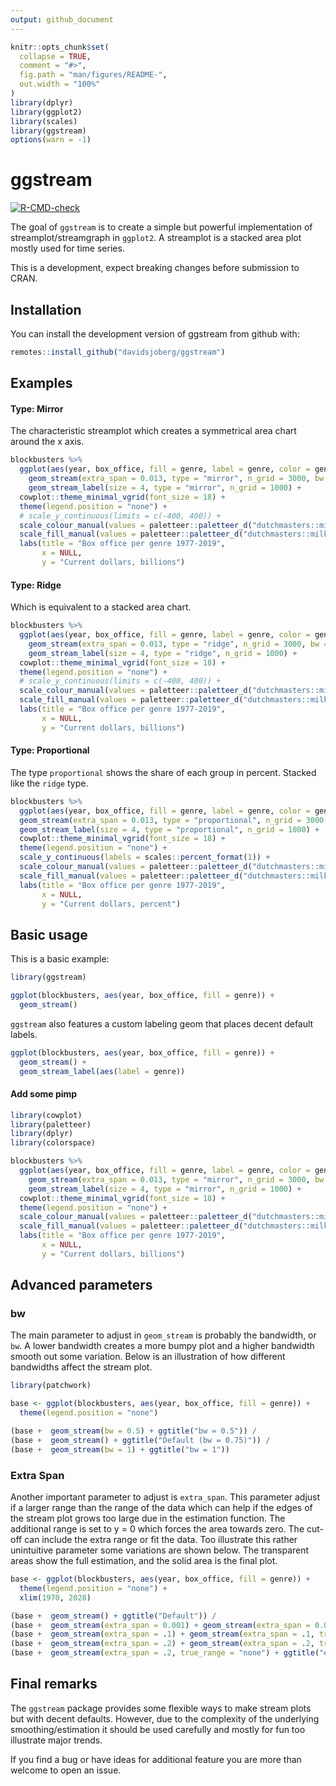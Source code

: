 ```yaml
---
output: github_document
---
```


<!-- README.md is generated from README.Rmd. Please edit that file -->

```r
knitr::opts_chunk$set(
  collapse = TRUE,
  comment = "#>",
  fig.path = "man/figures/README-",
  out.width = "100%"
)
library(dplyr)
library(ggplot2)
library(scales)
library(ggstream)
options(warn = -1)
```

# ggstream

<!-- badges: start -->
[![R-CMD-check](https://github.com/davidsjoberg/ggstream/workflows/R-CMD-check/badge.svg)](https://github.com/davidsjoberg/ggstream/actions)
<!-- badges: end -->

The goal of `ggstream` is to create a simple but powerful implementation of streamplot/streamgraph in `ggplot2`. A streamplot is a stacked area plot mostly used for time series.

This is a development, expect breaking changes before submission to CRAN.

## Installation

You can install the development version of ggstream from github with:

``` r
remotes::install_github("davidsjoberg/ggstream")
```

## Examples

#### Type: Mirror

The characteristic streamplot which creates a symmetrical area chart around the x axis.

```r
blockbusters %>%
  ggplot(aes(year, box_office, fill = genre, label = genre, color = genre)) +
    geom_stream(extra_span = 0.013, type = "mirror", n_grid = 3000, bw = .78) +
    geom_stream_label(size = 4, type = "mirror", n_grid = 1000) +
  cowplot::theme_minimal_vgrid(font_size = 18) +
  theme(legend.position = "none") +
  # scale_y_continuous(limits = c(-400, 400)) +
  scale_colour_manual(values = paletteer::paletteer_d("dutchmasters::milkmaid") %>% colorspace::darken(.8)) +
  scale_fill_manual(values = paletteer::paletteer_d("dutchmasters::milkmaid") %>% colorspace::lighten(.2)) +
  labs(title = "Box office per genre 1977-2019",
       x = NULL,
       y = "Current dollars, billions")
```

#### Type: Ridge

Which is equivalent to a stacked area chart.

```r
blockbusters %>%
  ggplot(aes(year, box_office, fill = genre, label = genre, color = genre)) +
    geom_stream(extra_span = 0.013, type = "ridge", n_grid = 3000, bw = .78) +
    geom_stream_label(size = 4, type = "ridge", n_grid = 1000) +
  cowplot::theme_minimal_vgrid(font_size = 18) +
  theme(legend.position = "none") +
  # scale_y_continuous(limits = c(-400, 400)) +
  scale_colour_manual(values = paletteer::paletteer_d("dutchmasters::milkmaid") %>% colorspace::darken(.8)) +
  scale_fill_manual(values = paletteer::paletteer_d("dutchmasters::milkmaid") %>% colorspace::lighten(.2)) +
  labs(title = "Box office per genre 1977-2019",
       x = NULL,
       y = "Current dollars, billions")
```


#### Type: Proportional

The type `proportional` shows the share of each group in percent. Stacked like the `ridge` type.

```r
blockbusters %>%
  ggplot(aes(year, box_office, fill = genre, label = genre, color = genre)) +
  geom_stream(extra_span = 0.013, type = "proportional", n_grid = 3000, bw = .78) +
  geom_stream_label(size = 4, type = "proportional", n_grid = 1000) +
  cowplot::theme_minimal_vgrid(font_size = 18) +
  theme(legend.position = "none") +
  scale_y_continuous(labels = scales::percent_format(1)) +
  scale_colour_manual(values = paletteer::paletteer_d("dutchmasters::milkmaid") %>% colorspace::darken(.8)) +
  scale_fill_manual(values = paletteer::paletteer_d("dutchmasters::milkmaid") %>% colorspace::lighten(.2)) +
  labs(title = "Box office per genre 1977-2019",
       x = NULL,
       y = "Current dollars, percent")
```


## Basic usage

This is a basic example:

```r
library(ggstream)

ggplot(blockbusters, aes(year, box_office, fill = genre)) +
  geom_stream()
```


`ggstream` also features a custom labeling geom that places decent default labels.

```r
ggplot(blockbusters, aes(year, box_office, fill = genre)) +
  geom_stream() +
  geom_stream_label(aes(label = genre))
```

#### Add some pimp

```r
library(cowplot)
library(paletteer)
library(dplyr)
library(colorspace)

blockbusters %>%
  ggplot(aes(year, box_office, fill = genre, label = genre, color = genre)) +
    geom_stream(extra_span = 0.013, type = "mirror", n_grid = 3000, bw = .78) +
    geom_stream_label(size = 4, type = "mirror", n_grid = 1000) +
  cowplot::theme_minimal_vgrid(font_size = 18) +
  theme(legend.position = "none") +
  scale_colour_manual(values = paletteer::paletteer_d("dutchmasters::milkmaid") %>% colorspace::darken(.8)) +
  scale_fill_manual(values = paletteer::paletteer_d("dutchmasters::milkmaid") %>% colorspace::lighten(.2)) +
  labs(title = "Box office per genre 1977-2019",
       x = NULL,
       y = "Current dollars, billions")
```


## Advanced parameters

### bw

The main parameter to adjust in `geom_stream` is probably the bandwidth, or `bw`. A lower bandwidth creates a more bumpy plot and a higher bandwidth smooth out some variation. Below is an illustration of how different bandwidths affect the stream plot.


```r
library(patchwork)

base <- ggplot(blockbusters, aes(year, box_office, fill = genre)) + 
  theme(legend.position = "none")

(base +  geom_stream(bw = 0.5) + ggtitle("bw = 0.5")) /
(base +  geom_stream() + ggtitle("Default (bw = 0.75)")) /
(base +  geom_stream(bw = 1) + ggtitle("bw = 1"))
```


### Extra Span

Another important parameter to adjust is `extra_span`. This parameter adjust if a larger range than the range of the data which can help if the edges of the stream plot grows too large due in the estimation function. The additional range is set to y = 0 which forces the area towards zero. The cut-off can include the extra range or fit the data. Too illustrate this rather unintuitive parameter some variations are shown below. The transparent areas show the full estimation, and the solid area is the final plot.


```r
base <- ggplot(blockbusters, aes(year, box_office, fill = genre)) + 
  theme(legend.position = "none") +
  xlim(1970, 2028)

(base +  geom_stream() + ggtitle("Default")) /
(base +  geom_stream(extra_span = 0.001) + geom_stream(extra_span = 0.001, true_range = "none", alpha = .3) + ggtitle("extra_span = 0.001")) /
(base +  geom_stream(extra_span = .1) + geom_stream(extra_span = .1, true_range = "none", alpha = .3) + ggtitle("extra_span = .1")) /
(base +  geom_stream(extra_span = .2) + geom_stream(extra_span = .2, true_range = "none", alpha = .3) + ggtitle("extra_span = .2")) /
(base +  geom_stream(extra_span = .2, true_range = "none") + ggtitle("extra_span = .2 and true_range = \"none\""))
```

## Final remarks

The `ggstream` package provides some flexible ways to make stream plots but with decent defaults. However, due to the complexity of the underlying smoothing/estimation it should be used carefully and mostly for fun too illustrate major trends.

If you find a bug or have ideas for additional feature you are more than welcome to open an issue.
